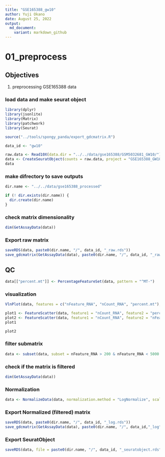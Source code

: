```yaml
---
title: "GSE165388_gw10"
author: Yuji Okano
date: August 25, 2022
output:
  md_document:
    variant: markdown_github
---
```


# 01_preprocess

## Objectives
1. preprocessing GSE165388 data

### load data and make seurat object

```r
library(dplyr)
library(jsonlite)
library(Matrix)
library(patchwork)
library(Seurat)

source("../tools/spongy_panda/export_gdcmatrix.R")

data_id <- "gw10"

raw.data <- Read10X(data.dir = "../../data/gse165388/GSM5032681_GW10/")
data <- CreateSeuratObject(counts = raw.data, project = "GSE165388_GW10", min.cells = 3, min.features = 200)
data
```

### make difrectory to save outputs
```r
dir.name <- "../../data/gse165388_processed"

if (! dir.exists(dir.name)) {
  dir.create(dir.name)
}
```

### check matrix dimensionality
```r
dim(GetAssayData(data))
```

### Export raw matrix
```r
saveRDS(data, paste0(dir.name, "/", data_id, "_raw.rds"))
save_gdcmatrix(GetAssayData(data), paste0(dir.name, "/", data_id, "_raw"))
```


## QC
```r
data[["percent.mt"]] <- PercentageFeatureSet(data, pattern = "^MT-")
```

### visualization
```r
VlnPlot(data, features = c("nFeature_RNA", "nCount_RNA", "percent.mt"), ncol = 3)
```

```r
plot1 <- FeatureScatter(data, feature1 = "nCount_RNA", feature2 = "percent.mt")
plot2 <- FeatureScatter(data, feature1 = "nCount_RNA", feature2 = "nFeature_RNA")
plot1
```

```r
plot2
```

### filter submatrix
```r
data <- subset(data, subset = nFeature_RNA > 200 & nFeature_RNA < 5000 & percent.mt < 5)
```

### check if the matrix is filtered
```r
dim(GetAssayData(data))
```

### Normalization
```r
data <- NormalizeData(data, normalization.method = "LogNormalize", scale.factor = 1e6)
```

### Export Normalized (filtered) matrix
```r
saveRDS(data, paste0(dir.name, "/", data_id, "_log.rds"))
save_gdcmatrix(GetAssayData(data), paste0(dir.name, "/", data_id,"_log"))
```


### Export SeuratObject
```r
saveRDS(data, file = paste0(dir.name, "/", data_id, "_seuratobject.rds"))
```